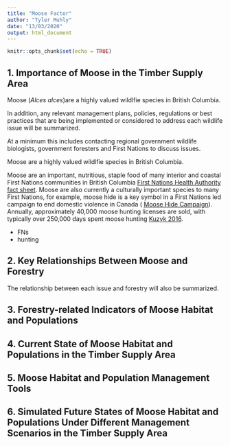 ```yaml
---
title: "Moose Factor"
author: "Tyler Muhly"
date: "13/03/2020"
output: html_document
---
```


```r
knitr::opts_chunk$set(echo = TRUE)
```


## 1. Importance of Moose in the Timber Supply Area
Moose (*Alces alces*)are a highly valued wildlfie species in British Columbia.  

In addition, any relevant management plans, policies, regulations or best practices that are being implemented or considered to address each wildlife issue will be summarized. 

At a minimum this includes contacting regional government wildlife biologists, government foresters and First Nations  to discuss issues. 


Moose are a highly valued wildlfie species in British Columbia.  

Moose are an important, nutritious, staple food of many interior and coastal First Nations communities in British Columbia [First Nations Health Authority fact sheet](https://www.fnha.ca/Documents/Traditional_Food_Fact_Sheets.pdf). Moose are also currently a culturally important species to many First Nations, for example, moose hide is a key symbol in a First Nations led campaign to end domestic violence in Canada ( [Moose Hide Campaign](https://moosehidecampaign.ca/home/about-us)). Annually, approximately 40,000 moose hunting licenses are sold, with typically over 250,000 days spent moose hunting [Kuzyk 2016](https://alcesjournal.org/index.php/alces/article/download/155/199).
 


- FNs
- hunting





## 2. Key Relationships Between Moose and Forestry   

The relationship between each issue and forestry will also be summarized.


## 3. Forestry-related Indicators of Moose Habitat and Populations



## 4. Current State of Moose Habitat and Populations in the Timber Supply Area




## 5. Moose Habitat and Population Management Tools 



## 6. Simulated Future States of Moose Habitat and Populations Under Different Management Scenarios in the Timber Supply Area 








